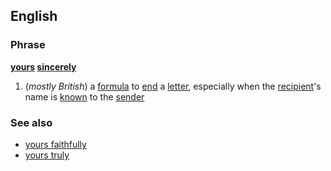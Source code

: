 ==English==
===Phrase===
'''[[yours]] [[sincerely]]'''

#(''mostly British'') a [[formula]] to [[end]] a [[letter]], especially when the [[recipient]]'s name is [[known]] to the [[sender]]

===See also===
*[[yours faithfully]]
*[[yours truly]]